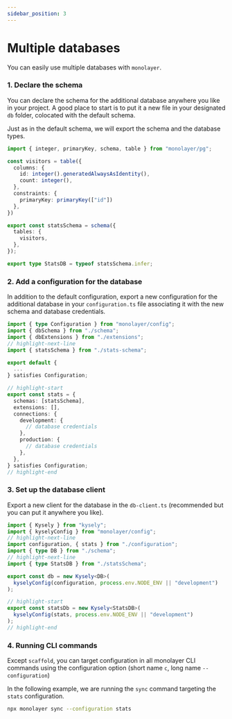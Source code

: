 ```yaml
---
sidebar_position: 3
---
```


# Multiple databases

You can easily use multiple databases with `monolayer`.

### 1. Declare the schema

You can declare the schema for the additional database anywhere you like in your project.
A good place to start is to put it a new file in your designated `db` folder, colocated with the default schema.

Just as in the default schema, we will export the schema and the database types.

```ts title="stats-schema.ts"
import { integer, primaryKey, schema, table } from "monolayer/pg";

const visitors = table({
  columns: {
    id: integer().generatedAlwaysAsIdentity(),
    count: integer(),
  },
  constraints: {
    primaryKey: primaryKey(["id"])
  },
})

export const statsSchema = schema({
  tables: {
    visitors,
  },
});

export type StatsDB = typeof statsSchema.infer;
```

### 2. Add a configuration for the database

In addition to the default configuration, export a new configuration for the additional database in
your `configuration.ts` file associating it with the new schema and database credentials.

```ts title="configuration.ts"
import { type Configuration } from "monolayer/config";
import { dbSchema } from "./schema";
import { dbExtensions } from "./extensions";
// highlight-next-line
import { statsSchema } from "./stats-schema";

export default {
  ...
} satisfies Configuration;

// highlight-start
export const stats = {
  schemas: [statsSchema],
  extensions: [],
  connections: {
    development: {
      // database credentials
    },
    production: {
      // database credentials
    },
  },
} satisfies Configuration;
// highlight-end
```

### 3. Set up the database client

Export a new client for the database in the `db-client.ts` (recommended but you can put it anywhere you like).

```ts title="db-client.ts.ts"
import { Kysely } from "kysely";
import { kyselyConfig } from "monolayer/config";
// highlight-next-line
import configuration, { stats } from "./configuration";
import { type DB } from "./schema";
// highlight-next-line
import { type StatsDB } from "./statsSchema";

export const db = new Kysely<DB>(
  kyselyConfig(configuration, process.env.NODE_ENV || "development")
);

// highlight-start
export const statsDb = new Kysely<StatsDB>(
  kyselyConfig(stats, process.env.NODE_ENV || "development")
);
// highlight-end
```

### 4. Running CLI commands

Except `scaffold`, you can target configuration in all monolayer CLI commands using the configuration option (short name `c`, long name `--configuration`)

In the following example, we are running the `sync` command targeting the `stats` configuration.

```bash
npx monolayer sync --configuration stats
```
